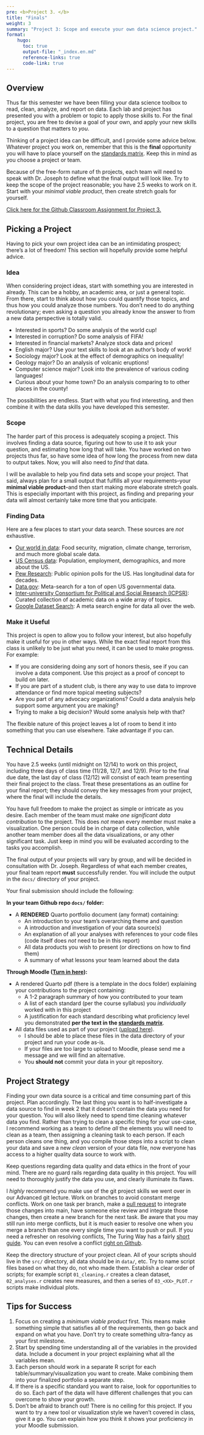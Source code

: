 ```yaml
---
pre: <b>Project 3. </b>
title: "Finals"
weight: 3
summary: "Project 3: Scope and execute your own data science project."
format:
    hugo:
      toc: true
      output-file: "_index.en.md"
      reference-links: true
      code-link: true
---
```


## Overview

Thus far this semester we have been filling your data science toolbox to read, clean, analyze, and report on data. Each lab and project has presented you with a problem or topic to apply those skills to. For the final project, you are free to devise a goal of your own, and apply your new skills to a question that matters to *you*.

Thinking of a project idea can be difficult, and I provide some advice below. Whatever project you work on, remember that this is the **final** opportunity you will have to place yourself on the [standards matrix](https://intro-to-data-science-template.github.io/intro_to_data_science_reader/syllabus/#standards). Keep this in mind as you choose a project or team.

Because of the free-form nature of th projects, each team will need to speak with Dr. Joseph to define what the final output will look like. Try to keep the scope of the project reasonable; you have 2.5 weeks to work on it. Start with your *minimal viable product*, then create stretch goals for yourself.

[Click here for the Github Classroom Assignment for Project 3.](https://moodle.smith.edu/mod/url/view.php?id=967698)

## Picking a Project

Having to pick your own project idea can be an intimidating prospect; there's a lot of freedom! This section will hopefully provide some helpful advice.

### Idea

When considering project ideas, start with something you are interested in already. This can be a hobby, an academic area, or just a general topic. From there, start to think about how you could quantify those topics, and thus how you could analyze those numbers. You don't need to do anything revolutionary; even asking a question you already know the answer to from a new data perspective is totally valid.

* Interested in sports? Do some analysis of the world cup!
* Interested in corruption? Do some analysis of FIFA!
* Interested in financial markets? Analyze stock data and prices!
* English major? Use your text skills to look at an author's body of work!
* Sociology major? Look at the effect of demographics on inequality!
* Geology major? Do an analysis of volcanic eruptions! 
* Computer science major? Look into the prevalence of various coding languages!
* Curious about your home town? Do an analysis comparing to to other places in the county!

The possibilities are endless. Start with what *you* find interesting, and then combine it with the data skills you have developed this semester.

### Scope

The harder part of this process is adequately scoping a project. This involves finding a data source, figuring out how to use it to ask your question, and estimating how long that will take. You have worked on two projects thus far, so have some idea of how long the process from new data to output takes. Now, you will also need to *find* that data.

I will be available to help you find data sets and scope your project. That said, always plan for a small output that fulfills all your requirements--your **minimal viable product**--and then start making more elaborate stretch goals. This is especially important with this project, as finding and preparing your data will almost certainly take more time that you anticipate. 

### Finding Data

Here are a few places to start your data search. These sources are *not* exhaustive.

* [Our world in data](https://ourworldindata.org/): Food security, migration, climate change, terrorism, and much more global scale data.
* [US Census data](https://data.census.gov/): Population, employment, demographics, and more about the US.
* [Pew Research](https://www.pewresearch.org/politics/datasets/): Public opinion polls for the US. Has longitudinal data for decades.
* [Data.gov](https://data.gov/): Meta-search for a ton of open US governmental data.
* [Inter-university Consortium for Political and Social Research (ICPSR)](https://www.icpsr.umich.edu/web/pages/ICPSR/index.html): Curated collection of academic data on a wide array of topics.
* [Google Dataset Search](https://datasetsearch.research.google.com/): A meta search engine for data all over the web.

### Make it Useful

This project is open to allow you to follow your interest, but also hopefully make it useful for you in other ways. While the exact final report from this class is unlikely to be just what you need, it can be used to make progress. For example:

* If you are considering doing any sort of honors thesis, see if you can involve a data component. Use this project as a proof of concept to build on later.
* If you are part of a student club, is there any way to use data to improve attendance or find more topical meeting subjects?
* Are you part of any advocacy organizations? Could a data analysis help support some argument you are making?
* Trying to make a big decision? Would some analysis help with that?

The flexible nature of this project leaves a lot of room to bend it into something that you can use elsewhere. Take advantage if you can.

## Technical Details

You have 2.5 weeks (until midnight on 12/14) to work on this project, including three days of class time (11/28, 12/7, and 12/9). Prior to the final due date, the last day of class (12/12) will consist of each team presenting their final project to the class. Treat these presentations as an outline for your final report; they should convey the key messages from your project, where the final will include the details.

You have full freedom to make the project as simple or intricate as you desire. Each member of the team must make *one significant data contribution* to the project. This does *not* mean every member must make a visualization. One person could be in charge of data collection, while another team member does all the data visualizations, or any other significant task. Just keep in mind you will be evaluated according to the tasks you accomplish.

The final output of your projects will vary by group, and will be decided in consultation with Dr. Joseph. Regardless of what each member creates, your final team report **must** successfully render. You will include the output in the `docs/` directory of your project.

Your final submission should include the following:

**In your team Github repo `docs/` folder:**

* A **RENDERED** Quarto portfolio document (any format) containing:
  + An introduction to your team's overarching theme and question
  + A introduction and investigation of your data source(s)
  + An explanation of all your analyses with references to your code files (code itself does *not* need to be in this report)
  + All data products you wish to present (or directions on how to find them)
  + A summary of what lessons your team learned about the data

**Through Moodle ([Turn in here](https://moodle.smith.edu/mod/assign/view.php?id=967691)):**

* A rendered Quarto pdf (there is a template in the docs folder) explaining your contributions to the project containing:
  + A 1-2 paragraph summary of how you contributed to your team
  + A list of each standard (per the course syllabus) you *individually* worked with in this project
  + A justification for each standard describing what proficiency level you demonstrated **per the text in the [standards matrix](https://intro-to-data-science-template.github.io/intro_to_data_science_reader/syllabus/#standards)**.
* All data files used as part of your project ([upload here](https://moodle.smith.edu/mod/assign/view.php?id=969898)).
  + I should be able to place these files in the data directory of your project and run your code as-is.
  + If your files are too large to upload to Moodle, please send me a message and we will find an alternative.
  + You **should not** commit your data in your git repository.

## Project Strategy 

Finding your own data source is a critical and time consuming part of this project. Plan accordingly. The last thing you want is to half-investigate a data source to find in week 2 that it doesn't contain the data you need for your question. You will also likely need to spend time cleaning whatever data you find. Rather than trying to clean a specific thing for your use-case, I recommend working as a team to define *all* the elements you will need to clean as a team, then assigning a cleaning task to each person. If each person cleans one thing, and you compile those steps into a script to clean your data and save a new *clean* version of your data file, now everyone has access to a higher quality data source to work with.

Keep questions regarding data quality and data ethics in the front of your mind. There are no guard rails regarding data quality in this project. You will need to thoroughly justify the data you use, and clearly illuminate its flaws.

I *highly* recommend you make use of the git project skills we went over in our Advanced git lecture. Work on branches to avoid constant merge conflicts. Work on one task per branch, make a [pull request](https://docs.github.com/en/pull-requests/collaborating-with-pull-requests/proposing-changes-to-your-work-with-pull-requests/creating-a-pull-request) to integrate those changes into main, have someone else review and integrate those changes, then create a new branch for the next task. Be aware that you may still run into merge conflicts, but it is much easier to resolve one when you merge a branch than one every single time you want to push or pull. If you need a refresher on resolving conflicts, The Turing Way has a fairly [short guide](https://the-turing-way.netlify.app/reproducible-research/vcs/vcs-git-merge.html#merge-conflicts). You can even resolve a conflict [right on Github](https://docs.github.com/en/pull-requests/collaborating-with-pull-requests/addressing-merge-conflicts/resolving-a-merge-conflict-on-github).

Keep the directory structure of your project clean. All of your scripts should live in the `src/` directory, all data should be in `data/`, etc. Try to name script files based on what they do, not who made them. Establish a clear order of scripts; for example script `01_cleaning.r` creates a clean dataset, `02_analyses.r` creates new measures, and then a series of `03_<XX>_PLOT.r` scripts make individual plots.

## Tips for Success

1. Focus on creating a *minimum viable product* first. This means make something simple that satisfies all of the requirements, then go back and expand on what you have. Don't try to create something ultra-fancy as your first milestone.
2. Start by spending time understanding all of the variables in the provided data. Include a document in your project explaining what all the variables mean.
3. Each person should work in a separate R script for each table/summary/visualization you want to create. Make combining them into your finalized portfolio a separate step.
4. If there is a specific standard you want to raise, look for opportunities to do so. Each part of the data will have different challenges that you can overcome to show your growth.
5. Don't be afraid to branch out! There is no ceiling for this project. If you want to try a new tool or visualization style we haven't covered in class, give it a go. You can explain how you think it shows your proficiency in your Moodle submission. 